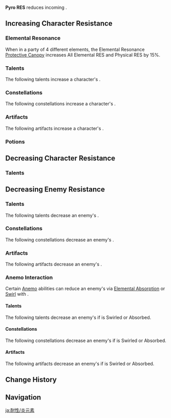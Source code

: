 {{ResistanceTabs}}
{{See also|Pyro|Pyro Damage Bonus}}
{{Terminology Infobox
|title        = Pyro RES
|type         = Attributes
}}
'''Pyro RES''' reduces incoming {{Color|Pyro DMG}}.

==Increasing Character Resistance==
===Elemental Resonance===
{{Main|Elemental Resonance}}
When in a party of 4 different elements, the Elemental Resonance [[Protective Canopy]] increases All Elemental RES and Physical RES by 15%.

===Talents===
The following talents increase a character's {{Color|Pyro|Pyro RES}}.
{{Talents by Category Table|Pyro RES Increase Talents}}

===Constellations===
The following constellations increase a character's {{Color|Pyro|Pyro RES}}.
{{Constellations by Category Table|Pyro RES Increase Constellations}}

===Artifacts===
The following artifacts increase a character's {{Color|Pyro|Pyro RES}}.

{{Artifacts by Category Table|Pyro RES Increase Artifacts}}

===Potions===
{{Food by Category Table|Pyro RES Dishes}}

==Decreasing Character Resistance==
===Talents===
{{Talents by Category Table|Pyro RES Decrease Talents}}

==Decreasing Enemy Resistance==
===Talents===
The following talents decrease an enemy's {{Color|Pyro|Pyro RES}}.
{{Talents by Category Table|Pyro RES Reduction Talents}}

===Constellations===
The following constellations decrease an enemy's {{Color|Pyro|Pyro RES}}.
{{Constellations by Category Table|Pyro RES Reduction Constellations}}

===Artifacts===
The following artifacts decrease an enemy's {{Color|Pyro|Pyro RES}}.
{{Artifacts by Category Table|Pyro RES Reduction Artifacts}}

===Anemo Interaction===
Certain [[Anemo]] abilities can reduce an enemy's {{Color|Pyro RES}} via [[Elemental Absorption]] or [[Swirl]] with {{Pyro}}.

====Talents====
The following talents decrease an enemy's {{Color|Pyro RES}} if {{Pyro}} is Swirled or Absorbed.
{{Talents by Category Table|Anemo Interaction Dependent RES Reduction Talents}}

====Constellations====
The following constellations decrease an enemy's {{Color|Pyro RES}} if {{Pyro}} is Swirled or Absorbed.
{{Constellations by Category Table|Anemo Interaction Dependent RES Reduction Constellations}}

====Artifacts====
The following artifacts decrease an enemy's {{Color|Pyro RES}} if {{Pyro}} is Swirled or Absorbed.
<br />{{Artifacts by Category Table|Anemo Interaction Dependent RES Reduction Artifacts}}

==Change History==
{{Change History|1.0}}

==Navigation==
{{Attribute Navbox}}

[[ja:耐性/炎元素]]